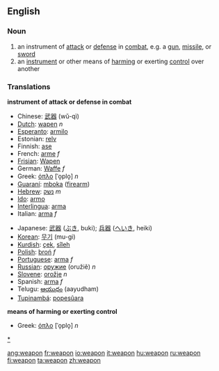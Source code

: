 ==English==

===Noun===
{{en-noun-reg}}

# an instrument of [[attack]] or [[defense]] in [[combat]], e.g. a [[gun]], [[missile]], or [[sword]]
# an [[instrument]] or other means of [[harm]]ing or exerting [[control]] over another

===Translations===
'''instrument of attack or defense in combat'''
{{top}}
*Chinese: [[武器]] (wǔ-qì)
*[[Dutch]]: [[wapen]] ''n''
*[[Esperanto]]: [[armilo]]
*Estonian: [[relv]]
*Finnish: [[ase]]
*French: [[arme]] ''f''
*[[Frisian]]: [[Wapen]]
*German: [[Waffe]] ''f''
*Greek: [[όπλο]] [ˈo̞plo̞] ''n''
*[[Guaraní]]: [[mboka]] ([[firearm]])
*[[Hebrew]]: [[נשק]] ''m''
*[[Ido]]: [[armo]]
*[[Interlingua]]: [[arma]]
*Italian: [[arma]] ''f''
{{mid}}
*Japanese: [[武器]] ([[ぶき]], buki); [[兵器]] ([[へいき]], heiki)
*[[Korean]]: [[무기]] (mu-gi)
*[[Kurdish]]: [[çek]], [[sîleh]]
*[[Polish]]: [[broń]] ''f''
*[[Portuguese]]: [[arma]] ''f''
*[[Russian]]: [[оружие]] (oružiě) ''n''
*[[Slovene]]: [[orožje]] ''n''
*Spanish: [[arma]] ''f''
*Telugu: [[ఆయుధం]] (aayudham)
*[[Tupinambá]]: [[popesûara]]
{{bottom}}

'''means of harming or exerting control'''
*Greek: [[όπλο]] [ˈo̞plo̞] ''n''

[[category:Weapon|*]]

[[ang:weapon]]
[[fr:weapon]]
[[io:weapon]]
[[it:weapon]]
[[hu:weapon]]
[[ru:weapon]]
[[fi:weapon]]
[[ta:weapon]]
[[zh:weapon]]
